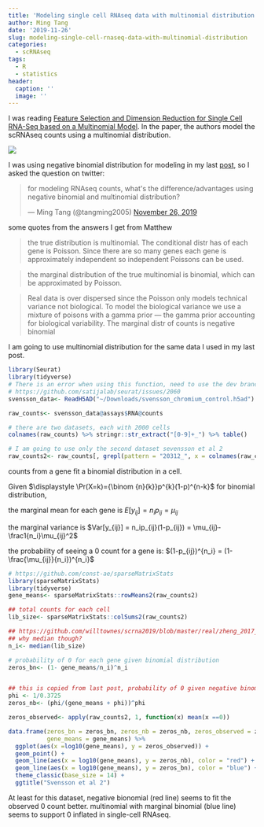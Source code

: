 ```yaml
---
title: 'Modeling single cell RNAseq data with multinomial distribution '
author: Ming Tang
date: '2019-11-26'
slug: modeling-single-cell-rnaseq-data-with-multinomial-distribution
categories:
  - scRNAseq
tags:
  - R
  - statistics
header:
  caption: ''
  image: ''
---
```


I was reading [Feature Selection and Dimension Reduction for Single Cell RNA-Seq based on a Multinomial Model](https://www.biorxiv.org/content/10.1101/574574v1). In the paper, the authors model the scRNAseq counts using a multinomial distribution.

![](/img/multinomial.png)

I was using negative binomial distribution for modeling in my last [post](https://divingintogeneticsandgenomics.rbind.io/post/negative-bionomial-distribution-in-single-cell-rnaseq/), so I asked the question on twitter:

<blockquote class="twitter-tweet"><p lang="en" dir="ltr">for modeling RNAseq counts, what&#39;s the difference/advantages using negative binomial and multinomial distribution?</p>&mdash; Ming Tang (@tangming2005) <a href="https://twitter.com/tangming2005/status/1199340525188349952?ref_src=twsrc%5Etfw">November 26, 2019</a></blockquote> <script async src="https://platform.twitter.com/widgets.js" charset="utf-8"></script>

some quotes from the answers I get from Matthew

>the true distribution is multinomial. The conditional distr has of each gene is Poisson. Since there are so many genes each gene is approximately independent so independent Poissons can be used.

>the marginal distribution of the true multinomial is binomial, which can be approximated by Poisson.

>Real data is over dispersed since the Poisson only models technical variance not biological. To model the biological variance we use a mixture of poisons with a gamma prior — the gamma prior accounting for biological variability. The marginal distr of counts is negative binomial

I am going to use multinomial distribution for the same data I used in my last post.

```r
library(Seurat)
library(tidyverse)
# There is an error when using this function, need to use the dev branch.
# https://github.com/satijalab/seurat/issues/2060
svensson_data<- ReadH5AD("~/Downloads/svensson_chromium_control.h5ad")

raw_counts<- svensson_data@assays$RNA@counts

# there are two datasets, each with 2000 cells
colnames(raw_counts) %>% stringr::str_extract("[0-9]+_") %>% table()

# I am going to use only the second dataset sevensson et al 2
raw_counts2<- raw_counts[, grepl(pattern = "20312_", x = colnames(raw_counts))]
```

counts from a gene fit a binomial distribution in a cell.

Given 
$\displaystyle \Pr(X=k)={\binom {n}{k}}p^{k}(1-p)^{n-k}$ for binomial distribution,

the marginal mean for each gene is $E[y_{ij}]=n_ip_{ij} = \mu_{ij}$

the marginal variance is $Var[y_{ij}] = n_ip_{ij}(1-p_{ij}) = \mu_{ij}- \frac1{n_i}\mu_{ij}^2$

the probability of seeing a 0 count for a gene is: $(1-p_{ij})^{n_i} = (1-\frac{\mu_{ij}}{n_i})^{n_i}$


```r
# https://github.com/const-ae/sparseMatrixStats
library(sparseMatrixStats)
library(tidyverse)
gene_means<- sparseMatrixStats::rowMeans2(raw_counts2)

## total counts for each cell
lib_size<- sparseMatrixStats::colSums2(raw_counts2)

## https://github.com/willtownes/scrna2019/blob/master/real/zheng_2017_monocytes/02_exploratory.Rmd#L290
## why median though?
n_i<- median(lib_size)

# probability of 0 for each gene given binomial distribution 
zeros_bn<- (1- gene_means/n_i)^n_i 


## this is copied from last post, probability of 0 given negative binomiral distribution
phi <- 1/0.3725
zeros_nb<- (phi/(gene_means + phi))^phi

zeros_observed<- apply(raw_counts2, 1, function(x) mean(x ==0))

data.frame(zeros_bn = zeros_bn, zeros_nb = zeros_nb, zeros_observed = zeros_observed, 
           gene_means = gene_means) %>%
  ggplot(aes(x =log10(gene_means), y = zeros_observed)) +
  geom_point() +
  geom_line(aes(x = log10(gene_means), y = zeros_nb), color = "red") +
  geom_line(aes(x = log10(gene_means), y = zeros_bn), color = "blue") +
  theme_classic(base_size = 14) +
  ggtitle("Svensson et al 2")
```

At least for this dataset, negative bionomial (red line) seems to fit the observed 0 count better. multinomial with marginal binomial (blue line) seems to support 0 inflated in single-cell RNAseq.
